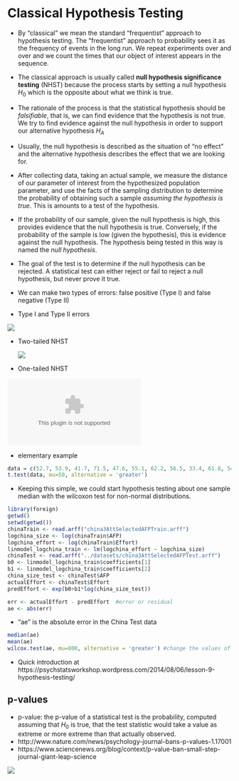 
# Classical Hypothesis Testing
  
  - By "classical" we mean the standard "frequentist" approach to hypothesis testing. The "frequentist" approach to probability sees it as the frequency of events in the long run. We repeat experiments over and over and we count the times that our object of interest appears in the sequence. 
  
  - The classical approach is usually called **null hypothesis significance testing** (NHST) because the process starts by setting a null hypothesis $H_0$ which is the opposite about what we think is true.
  
  - The rationale of the process is that the statistical hypothesis should be *falsifiable*, that is, we can find evidence that the hypothesis is not true. We try to find evidence against the null hypothesis in order to support our alternative hypothesis $H_A$
  
  - Usually, the null hypothesis is described as the situation of "no effect" and the alternative hypothesis describes the effect that we are looking for.
  
  - After collecting data, taking an actual sample, we measure the distance of our parameter of interest from the hypothesized population parameter, and use the facts of the sampling distribution to determine the probability of obtaining such a sample *assuming the hypothesis is true*. This is amounts to a test of the hypothesis.
  
  - If the probability of our sample, given the null hypothesis is high, this provides evidence that the null hypothesis is true. Conversely, if the probability of the sample is low (given the hypothesis), this is evidence against the null hypothesis. The hypothesis being tested in this way is named the *null hypothesis*.
  
  - The goal of the test is to determine if the null hypothesis can be rejected. A statistical test can either reject or fail to reject a null hypothesis, but never prove it true. 
  
  - We can make two types of errors: false positive (Type I) and false negative (Type II)
  
  - Type I and Type II errors
  
  
  ![](../figures/typeIandIIwiki.png)
  
  
  
  - Two-tailed NHST
  
  
    ![](../figures/stat_power_ggplot.png)
    
    
  - One-tailed NHST
  
  
  ![](../figures/Fig1.eps)

  - elementary example


```r
data = c(52.7, 53.9, 41.7, 71.5, 47.6, 55.1, 62.2, 56.5, 33.4, 61.8, 54.3, 50.0, 45.3, 63.4, 53.9, 65.5, 66.6, 70.0, 52.4, 38.6, 46.1, 44.4, 60.7, 56.4);
t.test(data, mu=50, alternative = 'greater')
```

- Keeping this simple, we could start hypothesis testing about one sample median with the wilcoxon test for non-normal distributions.

```r
library(foreign)
getwd()
setwd(getwd())
chinaTrain <- read.arff("china3AttSelectedAFPTrain.arff")
logchina_size <- log(chinaTrain$AFP)
logchina_effort <- log(chinaTrain$Effort)
linmodel_logchina_train <- lm(logchina_effort ~ logchina_size)
chinaTest <- read.arff("../datasets/china3AttSelectedAFPTest.arff")
b0 <- linmodel_logchina_train$coefficients[1]
b1 <- linmodel_logchina_train$coefficients[2]
china_size_test <- chinaTest$AFP
actualEffort <- chinaTest$Effort
predEffort <- exp(b0+b1*log(china_size_test))

err <- actualEffort - predEffort  #error or residual
ae <- abs(err)
```
  
  
  - "ae" is the absolute error in the China Test data
  
  
```r
median(ae)
mean(ae)
wilcox.test(ae, mu=800, alternative = 'greater') #change the values of mu and see the results

```
 
 - Quick introduction at https://psychstatsworkshop.wordpress.com/2014/08/06/lesson-9-hypothesis-testing/
  

## p-values
  - p-value: the p-value of a statistical test is the probability, computed assuming that $H_0$ is true, that the test statistic would take a value as extreme or more extreme than that actually observed. 
  - http://www.nature.com/news/psychology-journal-bans-p-values-1.17001
  - https://www.sciencenews.org/blog/context/p-value-ban-small-step-journal-giant-leap-science
  
  
 ![](../figures/pvalueBan.png)

